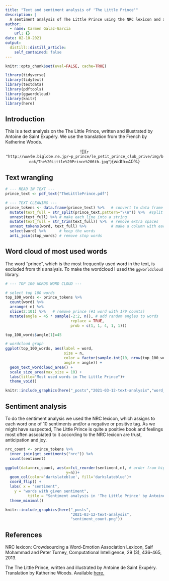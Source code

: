 ```yaml
---
title: "Text and sentiment analysis of 'The Little Prince'"
description: |
  A sentiment analysis of The Little Prince using the NRC lexicon and a nice word cloud with the 100 most used words in the text. 
author:
  - name: Carmen Galaz-García
    url: {}
date: 02-10-2021
output:
  distill::distill_article:
    self_contained: false
---
```



```r
knitr::opts_chunk$set(eval=FALSE, cache=TRUE)

library(tidyverse)
library(tidytext)
library(textdata)
library(pdftools)
library(ggwordcloud)
library(knitr)
library(here)
```

## Introduction
This is a text analysis on the The Little Prince,  written and illustrated by Antoine de Saint Exupéry. We use the translation from the French by Katherine Woods.

<center>
![](`r "http://www5e.biglobe.ne.jp/~p_prince/le_petit_prince_club_prive/img/book/The%20Little%20Prince%206th.jpg"`){width=40%}
</center>

## Text wrangling

```r
# --- READ IN TEXT ---
prince_text <- pdf_text("TheLittlePrince.pdf")

# --- TEXT CLEANING ---
prince_tokens <- data.frame(prince_text) %>%   # convert to data frame
  mutate(text_full = str_split(prince_text,pattern="\\n")) %>%  #split by line
  unnest(text_full) %>% # make each line into a string
  mutate(text_full = str_trim(text_full)) %>%  # remove extra spaces
  unnest_tokens(word, text_full) %>%           # make a column with each word as a row
  select(word) %>%      # keep the words
  anti_join(stop_words) # remove stop words

```

## Word cloud of most used words
The word "prince", which is the most frequently used word in the text, is excluded from this analysis. To make the wordcloud I used the `ggworldcloud` library.

```r
# --- TOP 100 WORDS WORD CLOUD ---

# select top 100 words
top_100_words <- prince_tokens %>% 
  count(word) %>% 
  arrange(-n) %>% 
  slice(2:101) %>%   # remove prince (#1 word with 179 counts)
  mutate(angle = 45 * sample(-2:2, n(), # add random angles to words
                             replace = TRUE, 
                             prob = c(1, 1, 4, 1, 1))) 

top_100_words$angle[1]=45

# wordcloud graph
ggplot(top_100_words, aes(label = word, 
                          size = n,
                          color = factor(sample.int(10, nrow(top_100_words), replace = TRUE)),
                          angle = angle)) +
  geom_text_wordcloud_area() +
  scale_size_area(max_size = 10) +
  labs(title="Most used words in The Little Prince")+
  theme_void()
```


```r

knitr::include_graphics(here("_posts","2021-03-12-text-analysis","word_cloud.png"))

```

## Sentiment analysis

To do the sentiment analysis we used the NRC lexicon, which assigns to each word one of 10 sentiments and/or a negative or positive tag. As we might have suspected, The Little Prince is quite a positive book and feelings most often associated to it according to the NRC lexicon are trust, anticipation and joy. 

```r
nrc_count <- prince_tokens %>% 
  inner_join(get_sentiments("nrc")) %>% 
  count(sentiment)

ggplot(data=nrc_count, aes(x=fct_reorder(sentiment,n), # order from high to low count 
                           y=n))+
  geom_col(color='darkslateblue', fill='darkslateblue')+
  coord_flip() +
  labs( x = "sentiment",
    y = "words with given sentiment",
          title = "Sentiment analysis in 'The Little Prince' by Antoine de Saint-Exupéry")+
  theme_minimal()
```



```r

knitr::include_graphics(here("_posts",
                             "2021-03-12-text-analysis",
                             "sentiment_count.png"))

```

## References

NRC lexicon: Crowdsourcing a Word-Emotion Association Lexicon, Saif Mohammad and Peter Turney, Computational Intelligence, 29 (3), 436-465, 2013.

The The Little Prince, written and illustrated by Antoine de Saint Exupéry. Translation by Katherine Woods. Available [here.](http://blogs.ubc.ca/edcp508/files/2016/02/TheLittlePrince.pdf)

